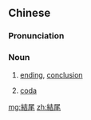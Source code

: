 {{also|结尾}}
==Chinese==
{{zh-forms|s=结尾}}

===Pronunciation===
{{zh-pron
|m=jiéwěi
|c=git3 mei5
|h=pfs=kiet-mî
|mn=kiat-bóe/kiat-bé
|cat=n
}}

===Noun===
{{zh-noun}}

# [[ending]], [[conclusion]]
# {{lb|zh|music}} [[coda]]

[[mg:結尾]]
[[zh:結尾]]